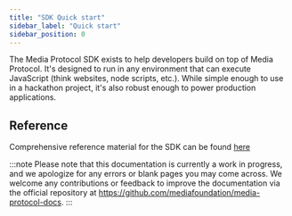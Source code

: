 ```yaml
---
title: "SDK Quick start"
sidebar_label: "Quick start"
sidebar_position: 0
---
```


The Media Protocol SDK exists to help developers build on top of Media Protocol. It's designed to run in any environment that can execute JavaScript (think websites, node scripts, etc.). While simple enough to use in a hackathon project, it's also robust enough to power production applications.

<!-- ## Installation

The easiest way to consume the SDK is via [npm](https://npmjs.com/package/@medianetwork/sdk). To install it in your project, simply run `yarn add @medianetwork/sdk` (or `npm install @medianetwork/sdk`).

## Usage

To run code from the SDK in your application, use an `import` or `require` statement, depending on which your environment supports. Note that the guides following this page will use ES6 syntax.

## ES6 (import)

```typescript
import { ChainId } from '@medianetwork/sdk'
console.log(`The chainId of mainnet is ${ChainId.MAINNET}.`)
```

## CommonJS (require)

```typescript
const MEDIANETWORK = require('@medianetwork/sdk')
console.log(`The chainId of mainnet is ${MEDIANETWORK.ChainId.MAINNET}.`)
``` -->

## Reference

Comprehensive reference material for the SDK can be found [here](../reference/getting-started)

:::note
Please note that this documentation is currently a work in progress, and we apologize for any errors or blank pages you may come across. We welcome any contributions or feedback to improve the documentation via the official repository at https://github.com/mediafoundation/media-protocol-docs.
:::